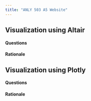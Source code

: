 ```yaml
---
title: "ANLY 503 A5 Website"
---
```


## Visualization using Altair 


#### Questions

#### Rationale 

## Visualization using Plotly

#### Questions

#### Rationale 
